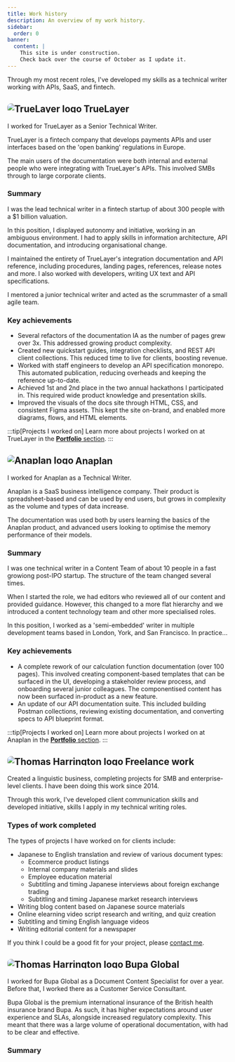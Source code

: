 ```yaml
---
title: Work history
description: An overview of my work history.
sidebar:
  order: 0
banner:
  content: |
    This site is under construction.
    Check back over the course of October as I update it.
---
```



Through my most recent roles, I've developed my skills as a technical writer working with APIs, SaaS, and fintech.

## <img src="/src/assets/TL_logo.png" alt="TrueLayer logo" style="display: inline; max-height: 1.0em; height: auto; vertical-align: middle; margin-top: -8px; margin-right: 0.2em; border-radius: 8px;"></img>TrueLayer <Badge text="July 2022 - September 2024" variant="tip" size="medium" />

I worked for TrueLayer as a Senior Technical Writer.

TrueLayer is a fintech company that develops payments APIs and user interfaces based on the 'open banking' regulations in Europe.

The main users of the documentation were both internal and external people who were integrating with TrueLayer's APIs. This involved SMBs through to large corporate clients.

### Summary

I was the lead technical writer in a fintech startup of about 300 people with a $1 billion valuation.

In this position, I displayed autonomy and initiative, working in an ambiguous environment. I had to apply skills in information architecture, API documentation, and introducing organisational change.

I maintained the entirety of TrueLayer's integration documentation and API reference, including procedures, landing pages, references, release notes and more. I also worked with developers, writing UX text and API specifications.

I mentored a junior technical writer and acted as the scrummaster of a small agile team.

### Key achievements

- Several refactors of the documentation IA as the number of pages grew over 3x.
  This addressed growing product complexity.
- Created new quickstart guides, integration checklists, and REST API client collections.
  This reduced time to live for clients, boosting revenue.
- Worked with staff engineers to develop an API specification monorepo.
  This automated publication, reducing overheads and keeping the reference up-to-date.
- Achieved 1st and 2nd place in the two annual hackathons I participated in.
  This required wide product knowledge and presentation skills.
- Improved the visuals of the docs site through HTML, CSS, and consistent Figma assets.
  This kept the site on-brand, and enabled more diagrams, flows, and HTML elements.

:::tip[Projects I worked on]
Learn more about projects I worked on at TrueLayer in the [**Portfolio** section](/portfolio/truelayer/information-architecture-review/).
:::

## <img src="/src/assets/Anaplan_logo.jpg" alt="Anaplan logo" style="display: inline; max-height: 1.0em; height: auto; vertical-align: middle; margin-top: -8px; margin-right: 0.2em; border-radius: 8px;"></img>Anaplan <Badge text ="December 2018 - July 2022" variant="tip" size="medium" />

I worked for Anaplan as a Technical Writer.

Anaplan is a SaaS business intelligence company. Their product is spreadsheet-based and can be used by end users, but grows in complexity as the volume and types of data increase.

The documentation was used both by users learning the basics of the Anaplan product, and advanced users looking to optimise the memory performance of their models.

### Summary

I was one technical writer in a Content Team of about 10 people in a fast growiong post-IPO startup. The structure of the team changed several times.

When I started the role, we had editors who reviewed all of our content and provided guidance. However, this changed to a more flat hierarchy and we introduced a content technology team and other more specialised roles.

In this position, I worked as a 'semi-embedded' writer in multiple development teams based in London, York, and San Francisco. In practice...

### Key achievements

- A complete rework of our calculation function documentation (over 100 pages).
  This involved creating component-based templates that can be surfaced in the UI, developing a stakeholder review process, and onboarding several junior colleagues. The componentised content has now been surfaced in-product as a new feature.
- An update of our API documentation suite. This included building Postman collections, reviewing existing documentation, and converting specs to API blueprint format.

:::tip[Projects I worked on]
Learn more about projects I worked on at Anaplan in the [**Portfolio** section](/portfolio/anaplan/calculation-functions-project/).
:::

## <img src="/src/assets/SiteLogo.svg" alt="Thomas Harrington logo" style="display: inline; max-height: 1.0em; height: auto; vertical-align: middle; margin-top: -8px; margin-right: 0.2em; border-radius: 8px;"></img>Freelance work <Badge text ="2014 - Present" variant="tip" size="medium" />

Created a linguistic business, completing projects for SMB and enterprise-level clients. I have been doing this work since 2014.

Through this work, I've developed client communication skills and developed initiative, skills I apply in my technical writing roles.

### Types of work completed

The types of projects I have worked on for clients include:

- Japanese to English translation and review of various document types:
  - Ecommerce product listings
  - Internal company materials and slides
  - Employee education material
  - Subtitling and timing Japanese interviews about foreign exchange trading
  - Subtitling and timing Japanese market research interviews
- Writing blog content based on Japanese source materials
- Online elearning video script research and writing, and quiz creation
- Subtitling and timing English language videos
- Writing editorial content for a newspaper

If you think I could be a good fit for your project, please [contact me](/ja--en-translation/translation-contact-form).

## <img src="/src/assets/BupaGlobalLogo.png" alt="Thomas Harrington logo" style="display: inline; max-height: 1.0em; height: auto; vertical-align: middle; margin-top: -8px; margin-right: 0.2em; border-radius: 8px;"></img>Bupa Global <Badge text ="July 2016 - December 2018" variant="tip" size="medium" />

I worked for Bupa Global as a Document Content Specialist for over a year. Before that, I worked there as a Customer Service Consultant.

Bupa Global is the premium international insurance of the British health insurance brand Bupa. As such, it has higher expectations around user experience and SLAs, alongside increased regulatory complexity. This meant that there was a large volume of operational documentation, with had to be clear and effective.

### Summary